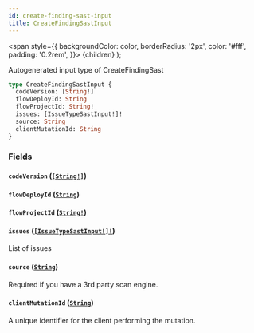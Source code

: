 ```yaml
---
id: create-finding-sast-input
title: CreateFindingSastInput
---
```


<span
style={{
      backgroundColor: color,
      borderRadius: '2px',
      color: '#fff',
      padding: '0.2rem',
    }}>
{children}
</span>
);

Autogenerated input type of CreateFindingSast

```graphql
type CreateFindingSastInput {
  codeVersion: [String!]
  flowDeployId: String
  flowProjectId: String!
  issues: [IssueTypeSastInput!]!
  source: String
  clientMutationId: String
}
```

### Fields

#### `codeVersion` ([`[String!]`](/api/scalars/string))

#### `flowDeployId` ([`String`](/api/scalars/string))

#### `flowProjectId` ([`String!`](/api/scalars/string))

#### `issues` ([`[IssueTypeSastInput!]!`](/api/inputs/issue-type-sast-input))

List of issues

#### `source` ([`String`](/api/scalars/string))

Required if you have a 3rd party scan engine.

#### `clientMutationId` ([`String`](/api/scalars/string))

A unique identifier for the client performing the mutation.
